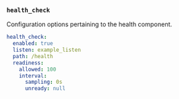 ### `health_check`

Configuration options pertaining to the health component.



```yaml title="health_check"
health_check:
  enabled: true
  listen: example_listen
  path: /health
  readiness:
    allowed: 100
    interval:
      sampling: 0s
      unready: null
```
